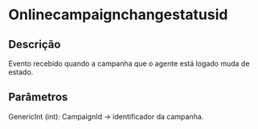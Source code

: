 # Onlinecampaignchangestatusid

## Descrição

Evento recebido quando a campanha que o agente está logado muda de estado.

## Parâmetros

GenericInt (int): CampaignId -> identificador da campanha.
